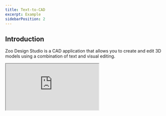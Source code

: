 ```yaml
---
title: Text-to-CAD
excerpt: Example
sidebarPosition: 2
---
```


## Introduction

Zoo Design Studio is a CAD application that allows you to create and edit 3D models using a combination of text and visual editing.

<div style={{ maxWidth: '800px', margin: '0 auto' }}>
    <div
        style={{ position: 'relative', width: '100%', paddingBottom: '56.25%' }}
    >
        <iframe
            src="https://www.youtube.com/embed/giU5sSwf6sU"
            allowfullscreen="allowfullscreen"
            mozallowfullscreen="mozallowfullscreen"
            msallowfullscreen="msallowfullscreen"
            oallowfullscreen="oallowfullscreen"
            webkitallowfullscreen="webkitallowfullscreen"
            style={{
                position: 'absolute',
                top: 0,
                left: 0,
                width: '100%',
                height: '100%',
            }}
        />
    </div>
</div>
